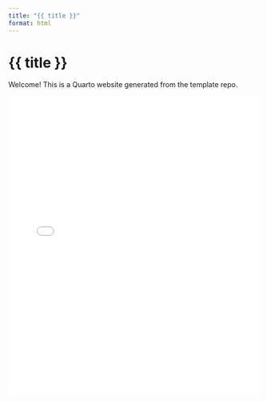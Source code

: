 ```yaml
---
title: "{{ title }}"
format: html
---
```


# {{ title }}

Welcome! This is a Quarto website generated from the template repo.  

<iframe src="slides.html" width="100%" height="600px" frameborder="0"></iframe>
